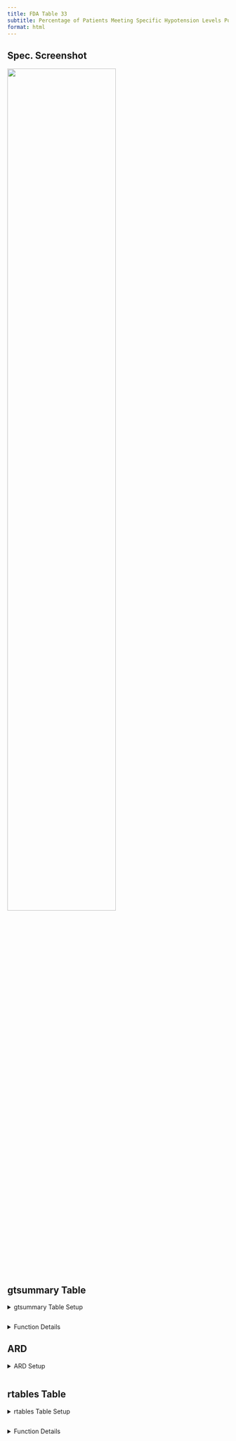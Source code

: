 ```yaml
---
title: FDA Table 33
subtitle: Percentage of Patients Meeting Specific Hypotension Levels Postbaseline, Safety Population, Pooled Analysis
format: html
---
```


::: panel-tabset
## Spec. Screenshot

![](../assets/images/screenshots/table_33.png){fig-align="center" width="70%"}

## gtsummary Table

<details>

<summary>gtsummary Table Setup</summary>

```r
# Load Libraries & Data
library(cardinal)

adsl <- random.cdisc.data::cadsl
advs <- random.cdisc.data::cadvs

# Output Table
make_table_33(df = advs, return_ard = FALSE)
```

</details>

```r
```

<details>

<summary>Function Details</summary>

### `make_table_33()`

-   **`df`**: `USUBJID`, `AVISITN`, `PARAMCD`, `AVAL`, `AVALU`, and the variables specified by `arm_var` and `saffl_var`.
-   **`denominator`** (if specified): `USUBJID` and the variables specified by `arm_var` and `saffl_var`.
-   If both the ARD (`return_ard = "Y"`) and an overall column (`lbl_overall` not missing) are requested, a list of two ARDs will be returned: `ard$tbl_summary` for the table by groups, and `ard$add_overall` for the overal column.

+---------------+--------------------------------------------------------------------------------------------------------------------+--------------+
| **Argument**  | **Description**                                                                                                    | **Default**  |
+:==============+:===================================================================================================================+:=============+
| `df`          | (`data.frame`) Dataset (typically ADVS) required to build table.                                                   | *No default* |
+---------------+--------------------------------------------------------------------------------------------------------------------+--------------+
| `denominator` | (`character`) Alternative dataset (typically ADSL) used only to calculate column counts.                           | `NULL`       |
+---------------+--------------------------------------------------------------------------------------------------------------------+--------------+
| `return_ard`  | (`flag`) Whether an ARD should be returned.                                                                        | `TRUE`       |
+---------------+--------------------------------------------------------------------------------------------------------------------+--------------+
| `id_vars`     | (`character`) Identifier required to count the number of events (typically calculated by USUBJID).                 | `"USUBJID"`  |
+---------------+--------------------------------------------------------------------------------------------------------------------+--------------+
| `arm_var`     | (`character`) Arm variable used to split table into columns.                                                       | `"ARM"`      |
+---------------+--------------------------------------------------------------------------------------------------------------------+--------------+
| `saffl_var`   | (`character`) Flag variable used to indicate inclusion in safety population.                                       | `"SAFFL"`    |
+---------------+--------------------------------------------------------------------------------------------------------------------+--------------+
| `lbl_overall` | (`character`) If specified, an overall column will be added to the table with the given value as the column label. | `NULL`       |
+---------------+--------------------------------------------------------------------------------------------------------------------+--------------+
| `subset`      | (`character`) If specified, the calculations will be done on the selected subset of `df`.                          | `NULL`       |
+---------------+--------------------------------------------------------------------------------------------------------------------+--------------+

Source code for this function is available [here](https://github.com/pharmaverse/cardinal/blob/main/R/fda-table_05.R).

------------------------------------------------------------------------

</details>

## ARD

<details>

<summary>ARD Setup</summary>

```r
# Load Libraries & Data
library(cardinal)

adsl <- random.cdisc.data::cadsl
advs <- random.cdisc.data::cadvs

# Create Table & ARD
result <- make_table_33(df = advs, return_ard = TRUE)

# Output ARD
result$ard
```

</details>

```r
```

## rtables Table

<details>

<summary>rtables Table Setup</summary>

```r
# Load Libraries & Data
library(cardinal)

adsl <- random.cdisc.data::cadsl
advs <- random.cdisc.data::cadvs

# Output Table
risk_diff <- list(arm_x = "B: Placebo", arm_y = "A: Drug X") # optional
make_table_33_rtables(
  df = advs,
  alt_counts_df = adsl,
  risk_diff = risk_diff
)
```

</details>

```r
```

<details>

<summary>Function Details</summary>

### `make_table_33_rtables()`

------------------------------------------------------------------------

Required variables:

-   **`df`**: `USUBJID`, `AVISITN`, `PARAMCD`, `AVAL`, `AVALU`, and the variables specified by `arm_var` and `saffl_var`.
-   **`alt_counts_df`** (if specified): `USUBJID` and the variables specified by `arm_var` and `saffl_var`.

+------------------+--------------------------------------------------------------------------------------------------------------------------------------------------------------------------------------------------------------------------------------------------------------+--------------+
| Argument         | Description                                                                                                                                                                                                                                                  | Default      |
+:=================+:=============================================================================================================================================================================================================================================================+:=============+
| `df`             | (`data.frame`) Dataset (typically ADVS) required to build table.                                                                                                                                                                                             | *No default* |
+------------------+--------------------------------------------------------------------------------------------------------------------------------------------------------------------------------------------------------------------------------------------------------------+--------------+
| `alt_counts_df`  | (`character`) Alternative dataset (typically ADSL) used only to calculate column counts.                                                                                                                                                                     | `NULL`       |
+------------------+--------------------------------------------------------------------------------------------------------------------------------------------------------------------------------------------------------------------------------------------------------------+--------------+
| `show_colcounts` | (`flag`) Whether column counts should be printed.                                                                                                                                                                                                            | `TRUE`       |
+------------------+--------------------------------------------------------------------------------------------------------------------------------------------------------------------------------------------------------------------------------------------------------------+--------------+
| `arm_var`        | (`character`) Arm variable used to split table into columns.                                                                                                                                                                                                 | `"ARM"`      |
+------------------+--------------------------------------------------------------------------------------------------------------------------------------------------------------------------------------------------------------------------------------------------------------+--------------+
| `saffl_var`      | (`character`) Flag variable used to indicate inclusion in safety population.                                                                                                                                                                                 | `"SAFFL"`    |
+------------------+--------------------------------------------------------------------------------------------------------------------------------------------------------------------------------------------------------------------------------------------------------------+--------------+
| `lbl_overall`    | (`character`) If specified, an overall column will be added to the table with the given value as the column label.                                                                                                                                           | `NULL`       |
+------------------+--------------------------------------------------------------------------------------------------------------------------------------------------------------------------------------------------------------------------------------------------------------+--------------+
| `risk_diff`      | (named `list`) List of settings to apply to add a risk difference column to the table. See [tern::add_riskdiff()](https://insightsengineering.github.io/tern/main/reference/add_riskdiff.html) for more details. List should contain the following elements: | `NULL`       |
|                  |                                                                                                                                                                                                                                                              |              |
|                  | -   `arm_x`: (required) the name of reference arm.                                                                                                                                                                                                           |              |
|                  |                                                                                                                                                                                                                                                              |              |
|                  | -   `arm_y`: (required) the name of the arm to compare to the reference arm.                                                                                                                                                                                 |              |
|                  |                                                                                                                                                                                                                                                              |              |
|                  | -   `col_label`: (optional) label to use for the risk difference column. Defaults to `"Risk Difference (%) (95% CI)"`.                                                                                                                                       |              |
|                  |                                                                                                                                                                                                                                                              |              |
|                  | -   `pct`: (optional) whether the output should be returned as percentages. Defaults to `TRUE`.                                                                                                                                                              |              |
+------------------+--------------------------------------------------------------------------------------------------------------------------------------------------------------------------------------------------------------------------------------------------------------+--------------+
| `prune_0`        | (`flag`) Whether all-zero rows should be removed from the table.                                                                                                                                                                                             | `FALSE`      |
+------------------+--------------------------------------------------------------------------------------------------------------------------------------------------------------------------------------------------------------------------------------------------------------+--------------+
| `annotations`    | (named `list` of `character`) List of annotations to add to the table. Valid annotation types are `title`, `subtitles`, `main_footer`, and `prov_footer.` Each name-value pair should use the annotation type as name and the desired string as value.       | `NULL`       |
+------------------+--------------------------------------------------------------------------------------------------------------------------------------------------------------------------------------------------------------------------------------------------------------+--------------+

Source code for this function is available [here](https://github.com/pharmaverse/falcon/blob/main/R/fda-table_33.R).

</details>
:::
